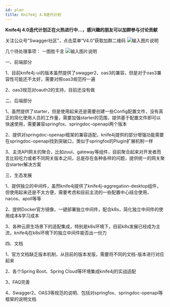```yaml
---
id: plan
title: Knife4j 4.0迭代计划
---
```



 **Knife4j 4.0迭代计划正在火热进行中...，感兴趣的朋友可以加群参与讨论贡献** 

关注公众号"Swagger社区"，点击菜单“V4.0”获取加群二维码
![输入图片说明](https://foruda.gitee.com/images/1660437790142497676/屏幕截图.png "屏幕截图.png") 

几个待处理事项：
一图胜千言
![输入图片说明](https://foruda.gitee.com/images/1660054227551744942/屏幕截图.png "屏幕截图.png")


一、前端部分

1、目前knife4j-ui的版本虽然提供了swagger2、oas3的兼容，但是对于oas3兼容性可能还不太好，需要对照oas3规范捋一遍

2、oas3规范对oauth2的支持，目前还没有做



二、后端部分

1、虽然提供了starter，但是使用起来还是需要创建一些Config配置文件，没有真正的简化使用人员的工作量，需要加强starter的范围，提供基于配置文件即可以快速使用，需要兼容springfox、springdoc-openapi两个版本

2、提供对springdoc-openapi框架的兼容适配，knife4j提供的部分增强功能需要在springdoc-openapi找到突破口，类似于springfox的Plugin扩展机制一样

3、主流API网关的聚合，比如zuul、gateway等组件，目前聚合起来对开发者而言比较吃力或者不同网关版本之间，总是存在各种各样的问题，提供统一的网关聚合starter解决方案



三、生态发展

1、提供独立的中间件，虽然knife4j提供了knife4j-aggregation-desktop组件，但使用起来还是不太方便，需要考虑和目前主流的一些配置中心结合使用，nacos、apoll等等

2、提供Docker官方镜像，一键部署独立中间件，配合k8s，简化独立中间件的使用成本&学习成本

3、各种云原生场景下的适配集成，特别是k8s环境下，目前k8s发展已经成为主流，knife4j在k8s环境下的独立中间件能否出一份力


四、文档

1、官方文档缺乏版本机制，从目前的版本发版，需要将不同的文档-版本进行对应起来

2、各个Spring Boot、Spring Cloud等环境集成knife4j的实战适配

3、FAQ完善

4、Swagger2、OAS3等规范的说明、包括对springfox、springdoc-openapi等框架的说明文档